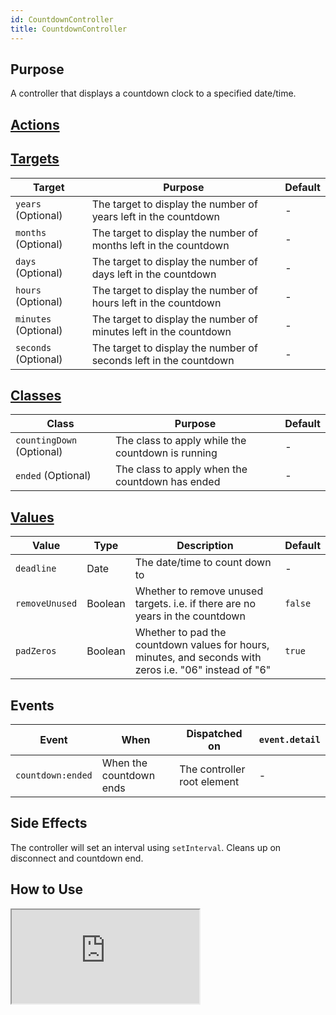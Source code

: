 ```yaml
---
id: CountdownController
title: CountdownController
---
```




## Purpose

A controller that displays a countdown clock to a specified date/time.


## [Actions](https://stimulus.hotwire.dev/reference/actions)
<NoActions/>


## [Targets](https://stimulus.hotwire.dev/reference/targets)

| Target               | Purpose                                                           | Default |
|----------------------|-------------------------------------------------------------------|---------|
| `years` (Optional)   | The target to display the number of years left in the countdown   | -       |
| `months` (Optional)  | The target to display the number of months left in the countdown  | -       |
| `days` (Optional)    | The target to display the number of days left in the countdown    | -       |
| `hours` (Optional)   | The target to display the number of hours left in the countdown   | -       |
| `minutes` (Optional) | The target to display the number of minutes left in the countdown | -       |
| `seconds` (Optional) | The target to display the number of seconds left in the countdown | -       |


## [Classes](https://stimulus.hotwire.dev/reference/classes)

| Class                     | Purpose                                           | Default |
|---------------------------|---------------------------------------------------|---------|
| `countingDown` (Optional) | The class to apply while the countdown is running | -       |
| `ended` (Optional)        | The class to apply when the countdown has ended   | -       |


## [Values](https://stimulus.hotwire.dev/reference/values)

| Value          | Type    | Description                                                                                             | Default |
|----------------|---------|---------------------------------------------------------------------------------------------------------|---------|
| `deadline`     | Date    | The date/time to count down to                                                                          | -       |
| `removeUnused` | Boolean | Whether to remove unused targets. i.e. if there are no years in the countdown                           | `false` |
| `padZeros`     | Boolean | Whether to pad the countdown values for hours, minutes, and seconds with zeros i.e. "06" instead of "6" | `true`  |

## Events

| Event             | When                    | Dispatched on               | `event.detail` |
|-------------------|-------------------------|-----------------------------|----------------|
| `countdown:ended` | When the countdown ends | The controller root element | -              |

## Side Effects

The controller will set an interval using `setInterval`. Cleans up on disconnect and countdown end.


## How to Use

<iframe
  src="https:///stimulus-library.netlify.app/controllers/countdown_controller.html"
  style={{width: "100%", height: "500px", border: "0", borderRadius: "4px", overflow: "hidden"}}
  sandbox="allow-forms allow-modals allow-popups allow-presentation allow-same-origin allow-scripts"
/>

The `deadline` date can be changed at any point, during ticking or after a countdown has expired and the clock will restart with the new value.

